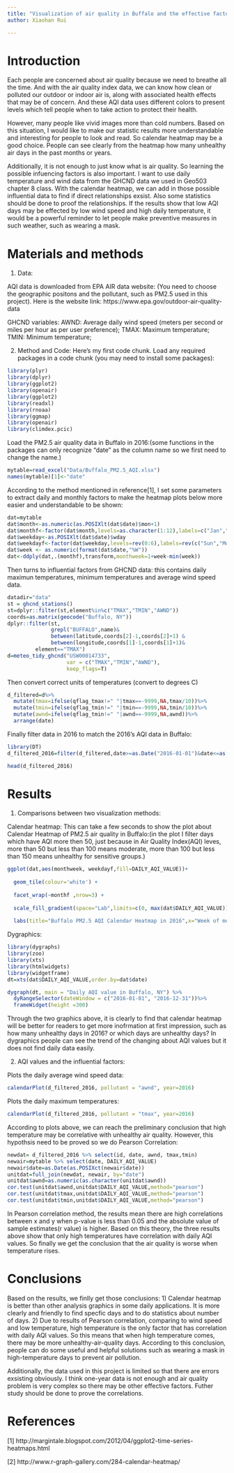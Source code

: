 ```yaml
---
title: "Visualization of air quality in Buffalo and the effective factors"
author: Xiaohan Rui

---
```


# Introduction
Each people are concerned about air quality because we need to breathe all the time. And with the air quality index data, we can know how clean or polluted our outdoor or indoor air is, along with associated health effects that may be of concern. And these AQI data uses different colors to present levels which tell people when to take action to protect their health.

However, many people like vivid images more than cold numbers. Based on this situation, I would like to make our statistic results more understandable and interesting for people to look and read. So calendar heatmap may be a good choice. People can see clearly from the heatmap how many unhealthy air days in the past months or years.

Additionally, it is not enough to just know what is air quality. So learning the possible infuencing factors is also important. I want to use daily temperature and wind data from the GHCND data we used in Geo503 chapter 8 class. With the calendar heatmap, we can add in those possible influential data to find if direct relationships exsist. Also some statistics should be done to proof the relationships. If the results show that low AQI days may be effected by low wind speed and high daily temperature, it would be a powerful reminder to let people make preventive measures in such weather, such as wearing a mask.

# Materials and methods
1. Data:
 
AQI data is downloaded from EPA AIR data website: (You need to choose the geographic positons and the pollutant, such as PM2.5 used in this project).
Here is the website link: https://www.epa.gov/outdoor-air-quality-data

GHCND variables:
AWND: Average daily wind speed (meters per second or miles per hour as per user preference);
TMAX: Maximum temperature;
TMIN: Minimum temperature;


2. Method and Code:
Here's my first code chunk. Load any required packages in a code chunk (you may need to install some packages):
```r
library(plyr)
library(dplyr)
library(ggplot2)
library(openair)
library(ggplot2)
library(readxl)
library(rnoaa)
library(ggmap)
library(openair)
library(climdex.pcic)
```


Load the PM2.5 air quality data in Buffalo in 2016:(some functions in the packages can only recognize "date" as the column name so we first need to change the name.)
```r
mytable=read_excel("Data/Buffalo_PM2.5_AQI.xlsx")
names(mytable)[1]<-"date"
```


According to the method mentioned in reference[1], I set some parameters to extract daily and monthly factors to make the heatmap plots below more easier and understandable to be shown:
```r
dat=mytable
dat$month<-as.numeric(as.POSIXlt(dat$date)$mon+1)
dat$monthf<-factor(dat$month,levels=as.character(1:12),labels=c("Jan","Feb","Mar","Apr","May","Jun","Jul","Aug","Sep","Oct","Nov","Dec"),ordered=TRUE)
dat$weekday<-as.POSIXlt(dat$date)$wday
dat$weekdayf<-factor(dat$weekday,levels=rev(0:6),labels=rev(c("Sun","Mon","Tue","Wed","Thu","Fri","Sat")),ordered=TRUE)
dat$week <- as.numeric(format(dat$date,"%W"))
dat<-ddply(dat,.(monthf),transform,monthweek=1+week-min(week))
```


Then turns to influential factors from GHCND data: this contains daily maximun temperatures, minimum temperatures and average wind speed data.
```r
datadir="data"
st = ghcnd_stations()
st=dplyr::filter(st,element%in%c("TMAX","TMIN","AWND"))
coords=as.matrix(geocode("Buffalo, NY"))
dplyr::filter(st,
              grepl("BUFFALO",name)&
              between(latitude,coords[2]-1,coords[2]+1) &
              between(longitude,coords[1]-1,coords[1]+1)&
         element=="TMAX")
d=meteo_tidy_ghcnd("USW00014733",
                   var = c("TMAX","TMIN","AWND"),
                   keep_flags=T)
```


Then convert correct units of temperatures (convert to degrees C)
```r
d_filtered=d%>%
  mutate(tmax=ifelse(qflag_tmax!=" "|tmax==-9999,NA,tmax/10))%>% 
  mutate(tmin=ifelse(qflag_tmin!=" "|tmin==-9999,NA,tmin/10))%>%  
  mutate(awnd=ifelse(qflag_tmin!=" "|awnd==-9999,NA,awnd))%>%  
  arrange(date)
```


Finally filter data in 2016 to match the 2016's AQI data in Buffalo:
```r
library(DT)
d_filtered_2016=filter(d_filtered,date>=as.Date("2016-01-01")&date<=as.Date("2016-12-31"))

head(d_filtered_2016)
```


# Results

1. Comparisons between two visualization methods:

Calendar heatmap:
This can take a few seconds to show the plot about Calendar Heatmap of PM2.5 air quality in Buffalo:(in the plot I filter days which have AQI more then 50, just because in Air Quality Index(AQI) leves, more than 50 but less than 100 means moderate, more than 100 but less than 150 means unhealthy for sensitive groups.)

```r
ggplot(dat,aes(monthweek, weekdayf,fill=DAILY_AQI_VALUE))+
  
  geom_tile(colour='white') +
  
  facet_wrap(~monthf ,nrow=3) +
  
  scale_fill_gradient(space="Lab",limits=c(0, max(dat$DAILY_AQI_VALUE)),low="yellow", high=" red") +
  
  labs(title="Buffalo PM2.5 AQI Calendar Heatmap in 2016",x="Week of month",y="")
```

Dygraphics:
```r
library(dygraphs)
library(zoo)
library(xts)
library(htmlwidgets)
library(widgetframe)
dt=xts(dat$DAILY_AQI_VALUE,order.by=dat$date)

dygraph(dt, main = "Daily AQI value in Buffalo, NY") %>% 
  dyRangeSelector(dateWindow = c("2016-01-01", "2016-12-31"))%>%
  frameWidget(height =300)
```


Through the two graphics above, it is clearly to find that calendar heatmap will be better for readers to get more inofrmation at first impression, such as how many unhealthy days in 2016? or which days are unhealthy days? In dygraphics people can see the trend of the changing about AQI values but it does not find daily data easily. 


2. AQI values and the influential factors:

Plots the daily average wind speed data:
```r
calendarPlot(d_filtered_2016, pollutant = "awnd", year=2016)
```

Plots the daily maximum temperatures:
```r
calendarPlot(d_filtered_2016, pollutant = "tmax", year=2016)
```

According to plots above, we can reach the preliminary conclusion that high temperature may be correlative with unhealthy air quality. However, this hypothsis need to be proved so we do Pearson Correlation:
```r
newdat= d_filtered_2016 %>% select(id, date, awnd, tmax,tmin)
newair=mytable %>% select(date, DAILY_AQI_VALUE)
newair$date=as.Date(as.POSIXct(newair$date))
unitdat=full_join(newdat, newair, by="date")
unitdat$awnd=as.numeric(as.character(unitdat$awnd))
cor.test(unitdat$awnd,unitdat$DAILY_AQI_VALUE,method="pearson")
cor.test(unitdat$tmax,unitdat$DAILY_AQI_VALUE,method="pearson")
cor.test(unitdat$tmin,unitdat$DAILY_AQI_VALUE,method="pearson")
```

In Pearson correlation method, the results mean there are high correlations between x and y when p-value is less than 0.05 and the absolute value of sample estimates(r value) is higher. Based on this theory, the three results above show that only high temperatures have correlation with daily AQI values. So finally we get the conclusion that the air quality is worse when temperature rises.


# Conclusions
Based on the results, we finlly get those conclusions: 1) Calendar heatmap is better than other analysis graphics in some daily applications. It is more clearly and friendly to find specfic days and to do statistics about number of days. 2) Due to results of Pearson correlation, comparing to wind speed and low temperature, high temperature is the only factor that has correlation with daily AQI values. So this means that when high temperature comes, there may be more unhealthy-air-quality days. According to this conclusion, people can do some useful and helpful solutions such as wearing a mask in high-temperature days to prevent air pollution.

Additionally, the data used in this project is limited so that there are errors exsisting obviously. I think one-year data is not enough and air quality problem is very complex so there may be other effective factors. Futher study should be done to prove the correlations.


# References
[1] http://margintale.blogspot.com/2012/04/ggplot2-time-series-heatmaps.html

[2] http://www.r-graph-gallery.com/284-calendar-heatmap/

